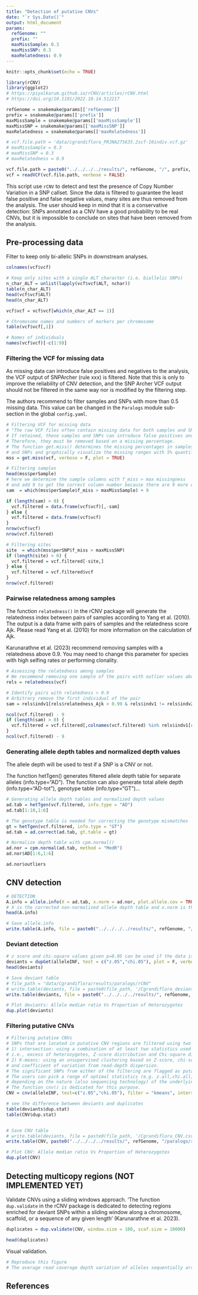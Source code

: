 ```yaml
---
title: "Detection of putative CNVs"
date: "`r Sys.Date()`"
output: html_document
params:
  refGenome: ""
  prefix: ""
  maxMissSample: 0.3
  maxMissSNP: 0.3
  maxRelatedness: 0.9
---
```


```r
knitr::opts_chunk$set(echo = TRUE)
```

```r
library(rCNV)
library(ggplot2)
# https://piyalkarum.github.io/rCNV/articles/rCNV.html
# https://doi.org/10.1101/2022.10.14.512217
```


```r
refGenome = snakemake@params[['refGenome']]
prefix = snakemake@params[['prefix']]
maxMissSample = snakemake@params[['maxMissSample']]
maxMissSNP = snakemake@params[['maxMissSNP']]
maxRelatedness = snakemake@params[['maxRelatedness']]

# vcf.file.path = 'data/cgrandiflora_PRJNA275635.2scf-10indiv.vcf.gz'
# maxMissSample = 0.3
# maxMissSNP = 0.3
# maxRelatedness = 0.9

vcf.file.path = paste0("../../../../results/", refGenome, "/", prefix, "_raw.vcf.gz")
vcf = readVCF(vcf.file.path, verbose = FALSE)
```


This script use `rCNV` to detect and test the presence of Copy Number Variation in a SNP callset. Since the data is filtered to guarantee the least false positive and false negative values, many sites are thus removed from the analysis. The user should keep in mind that it is a conservative detection: SNPs annotated as a CNV have a good probability to be real CNVs, but it is impossible to conclude on sites that have been removed from the analysis.


## Pre-processing data


Filter to keep only bi-allelic SNPs in downstream analyses.


```r
colnames(vcf$vcf)

# Keep only sites with a single ALT character (i.e. biallelic SNPs)
n_char_ALT = unlist(lapply(vcf$vcf$ALT, nchar))
table(n_char_ALT)
head(vcf$vcf$ALT)
head(n_char_ALT)

vcf$vcf = vcf$vcf[which(n_char_ALT == 1)]
```



```r
# Chromosome names and numbers of markers per chromosome
table(vcf$vcf[,1])

# Names of individuals
names(vcf$vcf)[-c(1:9)]
```


### Filtering the VCF for missing data

As missing data can introduce false positives and negatives to the analysis, the VCF output of SNPArcher (rule xxx) is filtered. Note that this is only to improve the reliability of CNV detection, and the SNP Archer VCF output should not be filtered in the same way nor is modified by the filtering step.

The authors recommend to filter samples and SNPs with more than 0.5 missing data. This value can be changed in the `Paralogs` module sub-section in the global `config.yaml`.



```r
# Filtering VCF for missing data
# "The raw VCF files often contain missing data for both samples and SNPs.
# If retained, these samples and SNPs can introduce false positives and negatives to the analysis.
# Therefore, they must be removed based on a missing percentage.
# The function get.miss() determines the missing percentages in samples
# and SNPs and graphically visualize the missing ranges with 5% quantile values.
mss = get.miss(vcf, verbose = F, plot = TRUE)

# Filtering samples
head(mss$perSample)
# here we determine the sample columns with f_miss > max missingness
# and add 9 to get the correct column number because there are 9 more columns before the sample columns start.
sam  = which(mss$perSample$f_miss > maxMissSample) + 9

if (length(sam) > 0) {
  vcf.filtered = data.frame(vcf$vcf)[,-sam]
} else {
  vcf.filtered = data.frame(vcf$vcf)
}
nrow(vcf$vcf)
nrow(vcf.filtered)

# Filtering sites
site  = which(mss$perSNP$f_miss > maxMissSNP)
if (length(site) > 0) {
  vcf.filtered = vcf.filtered[-site,]
} else {
  vcf.filtered = vcf.filtered$vcf
}
nrow(vcf.filtered)
```


### Pairwise relatedness among samples

The function `relatedness()` in the rCNV package will generate the relatedness index between pairs of samples according to Yang et al. (2010). The output is a data frame with pairs of samples and the relatedness score Ajk. Please read Yang et al. (2010) for more information on the calculation of Ajk.

Karunarathne et al. (2023) recommend removing samples with a relatedness above 0.9. You may need to change this parameter for species with high selfing rates or performing  clonality.



```r
# Assessing the relatedness among samples
# We recommend removing one sample of the pairs with outlier values above 0.9.
rels = relatedness(vcf)

# Identify pairs with relatedness > 0.9
# Arbitrary remove the first individual of the pair
sam = rels$indv1[rels$relatedness_Ajk > 0.99 & rels$indv1 != rels$indv2]

ncol(vcf.filtered) - 9
if (length(sam) > 0) {
  vcf.filtered = vcf.filtered[,colnames(vcf.filtered) %in% rels$indv1[rels$relatedness_Ajk > maxRelatedness]]
}
ncol(vcf.filtered) - 9
```



### Generating allele depth tables and normalized depth values

The allele depth will be used to test if a SNP is a CNV or not.

The function hetTgen() generates filtered allele depth table for separate alleles (info.type="AD"). The function can also generate total allele depth (info.type="AD-tot"), genotype table (info.type="GT")...

```r
# Generating allele depth tables and normalized depth values 
ad.tab = hetTgen(vcf.filtered, info.type = "AD")
ad.tab[1:10,1:6]

# The genotype table is needed for correcting the genotype mismatches
gt = hetTgen(vcf.filtered, info.type = "GT")
ad.tab = ad.correct(ad.tab, gt.table = gt)

# Normalize depth table with cpm.normal()
ad.nor = cpm.normal(ad.tab, method = "MedR")
ad.nor$AD[1:6,1:6]

ad.nor$outliers
```


## CNV detection


```r
# DETECTION
A.info = allele.info(X = ad.tab, x.norm = ad.nor, plot.allele.cov = TRUE)
# X is the corrected non-normalized allele depth table and x.norm is the normalized allele depth table
head(A.info)

# Save allele.info
write.table(A.info, file = paste0("../../../../results/", refGenome, "/paralogs/rCNV/", prefix, "_allele_info.tsv"), quote = F, row.names = F, col.names = T, sep = "\t")

```


### Deviant detection

```r
# z score and chi-square values given p=0.05 can be used if the data is RADseq generated and probe-biase is neglegible
deviants = dupGet(alleleINF, test = c("z.05","chi.05"), plot = F, verbose = TRUE)
head(deviants)

# Save deviant table
# file_path = "data/Cgrandiflora/results/paralogs/rCNV"
# write.table(deviants, file = paste0(file_path, '/Cgrandiflora_deviants.csv'), quote = F, row.names = F, col.names = T, sep = "\t")
write.table(deviants, file = paste0("../../../../results/", refGenome, "/paralogs/rCNV/", prefix, "_deviants.tsv"), quote = F, row.names = F, col.names = T, sep = "\t")

# Plot deviants: Allele median ratio Vs Proportion of Heterozygotes
dup.plot(deviants)
```

### Filtering putative CNVs


```r
# Filtering putative CNVs
# SNPs that are located in putative CNV regions are filtered using two methods;
# 1) intersection: using a combination of at least two statistics used in deviant detection.
# i.e., excess of heterozygotes, Z-score distribution and Chi-square distribution,
# 2) K-means: using an unsupervised clustering based on Z-score, chi-square, excess of heterozygotes,
# and coefficient of variation from read-depth dispersion.
# The significant SNPs from either of the filtering are flagged as putative duplicates.
# The users can pick a range of optimal statistics (e.g. z.all,chi.all,z.05,chi.05, etc.)
# depending on the nature (also sequencing technology) of the underlying data.
# The function cnv() is dedicated for this purpose.
CNV = cnv(alleleINF, test=c("z.05","chi.05"), filter = "kmeans", intersecion = TRUE)

# see the difference between deviants and duplicates
table(deviants$dup.stat)
table(CNV$dup.stat)


# Save CNV table
# write.table(deviants, file = paste0(file_path, '/Cgrandiflora_CNV.csv'), quote = F, row.names = F, col.names = T, sep = "\t")
write.table(CNV, paste0("../../../../results/", refGenome, "/paralogs/rCNV/", prefix, "_CNV.tsv") , quote = F, row.names = F, col.names = T, sep = "\t")

# Plot CNV: Allele median ratio Vs Proportion of Heterozygotes
dup.plot(CNV)
```



## Detecting multicopy regions (NOT IMPLEMENTED YET)

Validate CNVs using a sliding windows approach. 'The function `dup.validate` in the rCNV package is dedicated to detecting regions enriched for deviant SNPs within a sliding window along a chromosome, scaffold, or a sequence of any given length' (Karunarathne et al. 2023).


```r
duplicates = dup.validate(CNV, window.size = 100, scaf.size = 10000)

head(duplicates)
```



Visual validation.

```r
# Reproduce this figure
# The average read coverage depth variation of alleles sequentially arranged on the genomes of (A) Anopheles gambiae and (B) Norway Spruce. Black points indicate the detected putative CNVs by rCNV; the blue line shows the moving window average of the depth values. AgamP4_2R:3436927-3639836 is the previously recognised region of duplication in the right chromosome arm of Anopheles gambiae.

```


## References


